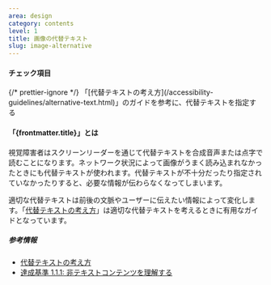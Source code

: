 ```yaml
---
area: design
category: contents
level: 1
title: 画像の代替テキスト
slug: image-alternative
---
```



#### チェック項目

<Checkpoint>
  {/* prettier-ignore */}
  <span slot="title">「[代替テキストの考え方](/accessibility-guidelines/alternative-text.html)」のガイドを参考に、代替テキストを指定する</span>
</Checkpoint>

#### 「{frontmatter.title}」とは

<Level level={frontmatter.level} />

視覚障害者はスクリーンリーダーを通じて代替テキストを合成音声または点字で読むことになります。ネットワーク状況によって画像がうまく読み込まれなかったときにも代替テキストが使われます。代替テキストが不十分だったり指定されていなかったりすると、必要な情報が伝わらなくなってしまいます。

適切な代替テキストは前後の文脈やユーザーに伝えたい情報によって変化します。「[代替テキストの考え方](/accessibility-guidelines/alternative-text.html)」は適切な代替テキストを考えるときに有用なガイドとなっています。

##### 参考情報

- [代替テキストの考え方](/accessibility-guidelines/alternative-text.html)
- [達成基準 1.1.1: 非テキストコンテンツを理解する](https://waic.jp/translations/WCAG21/Understanding/non-text-content.html)
